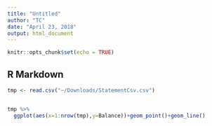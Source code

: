 ```yaml
---
title: "Untitled"
author: "TC"
date: "April 23, 2018"
output: html_document
---
```


```r
knitr::opts_chunk$set(echo = TRUE)
```

## R Markdown

```r
tmp <- read.csv("~/Downloads/StatementCsv.csv")


tmp %>%
  ggplot(aes(x=1:nrow(tmp),y=Balance))+geom_point()+geom_line()
```

